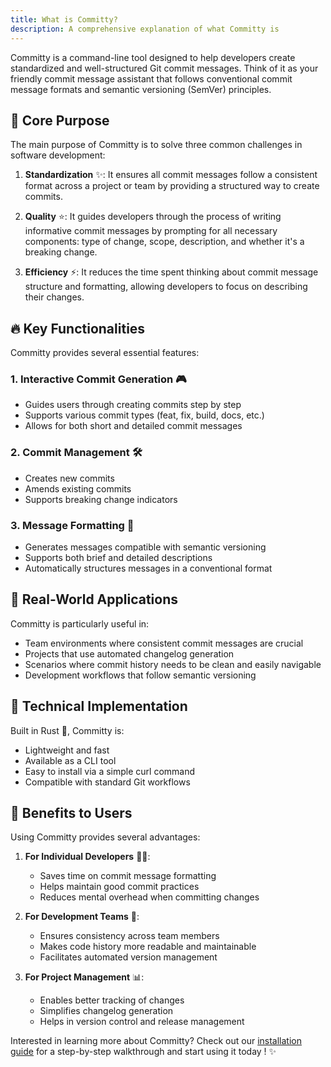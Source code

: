 ```yaml
---
title: What is Committy?
description: A comprehensive explanation of what Committy is
---
```


Committy is a command-line tool designed to help developers create standardized and well-structured Git commit messages.
Think of it as your friendly commit message assistant that follows conventional commit message formats and semantic versioning (SemVer) principles.

## 🎯 Core Purpose

The main purpose of Committy is to solve three common challenges in software development:

1. **Standardization** ✨: It ensures all commit messages follow a consistent format across a project or team by providing a structured way to create commits.

2. **Quality** ⭐: It guides developers through the process of writing informative commit messages by prompting for all necessary components: type of change, scope, description, and whether it's a breaking change.

3. **Efficiency** ⚡: It reduces the time spent thinking about commit message structure and formatting, allowing developers to focus on describing their changes.

## 🔥 Key Functionalities

Committy provides several essential features:

### 1. Interactive Commit Generation 🎮
- Guides users through creating commits step by step
- Supports various commit types (feat, fix, build, docs, etc.)
- Allows for both short and detailed commit messages

### 2. Commit Management 🛠️
- Creates new commits
- Amends existing commits
- Supports breaking change indicators

### 3. Message Formatting 📝
- Generates messages compatible with semantic versioning
- Supports both brief and detailed descriptions
- Automatically structures messages in a conventional format

## 🌟 Real-World Applications

Committy is particularly useful in:

- Team environments where consistent commit messages are crucial
- Projects that use automated changelog generation
- Scenarios where commit history needs to be clean and easily navigable
- Development workflows that follow semantic versioning

## 🔧 Technical Implementation

Built in Rust 🦀, Committy is:
- Lightweight and fast
- Available as a CLI tool
- Easy to install via a simple curl command
- Compatible with standard Git workflows

## 💪 Benefits to Users

Using Committy provides several advantages:

1. **For Individual Developers** 👨‍💻:
   - Saves time on commit message formatting
   - Helps maintain good commit practices
   - Reduces mental overhead when committing changes

2. **For Development Teams** 👥:
   - Ensures consistency across team members
   - Makes code history more readable and maintainable
   - Facilitates automated version management

3. **For Project Management** 📊:
   - Enables better tracking of changes
   - Simplifies changelog generation
   - Helps in version control and release management

Interested in learning more about Committy? Check out our [installation guide](/getting-started/installation/) for a step-by-step walkthrough and start using it today ! ✨